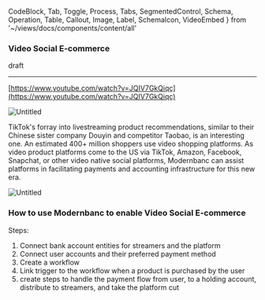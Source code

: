   CodeBlock,
  Tab,
  Toggle,
  Process,
  Tabs,
  SegmentedControl,
  Schema,
  Operation,
  Table,
  Callout,
  Image,
  Label,
  SchemaIcon,
  VideoEmbed
} from '~/views/docs/components/content/all'

### Video Social E-commerce

draft

---

[https://www.youtube.com/watch?v=JQIV7GkQiqc](https://www.youtube.com/watch?v=JQIV7GkQiqc)

![Untitled](https://s3-us-west-2.amazonaws.com/secure.notion-static.com/66c5618c-5318-49d9-a652-d16c8de51ca8/Untitled.png)

TikTok's forray into livestreaming product recommendations, similar to their Chinese sister company Douyin and competitor Taobao, is an interesting one. An estimated 400+ million shoppers use video shopping platforms. As video product platforms come to the US via TikTok, Amazon, Facebook, Snapchat, or other video native social platforms, Modernbanc can assist platforms in facilitating payments and accounting infrastructure for this new era.

![Untitled](https://s3-us-west-2.amazonaws.com/secure.notion-static.com/47da8bc0-0b6c-4a37-93c5-df8b5eab2ded/Untitled.png)

### How to use Modernbanc to enable Video Social E-commerce

Steps:

1. Connect bank account entities for streamers and the platform
2. Connect user accounts and their preferred payment method
3. Create a workflow
4. Link trigger to the workflow when a product is purchased by the user
5. create steps to handle the payment flow from user, to a holding account, distribute to streamers, and take the platform cut
